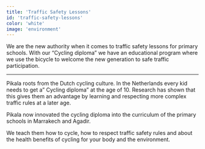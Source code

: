 ```yaml
---
title: 'Traffic Safety Lessons'
id: 'traffic-safety-lessons'
color: 'white'
image: 'environment'
---
```


We are the new authority when it comes to traffic safety lessons for primary schools. With our “Cycling diploma” we have an educational program where we use the bicycle to welcome the new generation to safe traffic participation.

---

Pikala roots from the Dutch cycling culture. In the Netherlands every kid needs to get a” Cycling diploma” at the age of 10. Research has shown that this gives them an advantage by learning and respecting more complex traffic rules at a later age.

Pikala now innovated the cycling diploma into the curriculum of the primary schools in Marrakech and Agadir.

We teach them how to cycle, how to respect traffic safety rules and about the health benefits of cycling for your body and the environment.
